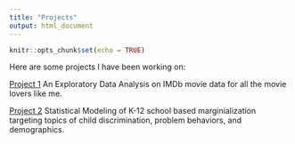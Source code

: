 ```yaml
---
title: "Projects"
output: html_document
---
```


```r
knitr::opts_chunk$set(echo = TRUE)
```

Here are some projects I have been working on:

[Project 1](/Project1)
An Exploratory Data Analysis on IMDb movie data for all the movie lovers like me.

[Project 2](/Project2)
Statistical Modeling of K-12 school based marginialization targeting topics of child discrimination, problem behaviors, and demographics.